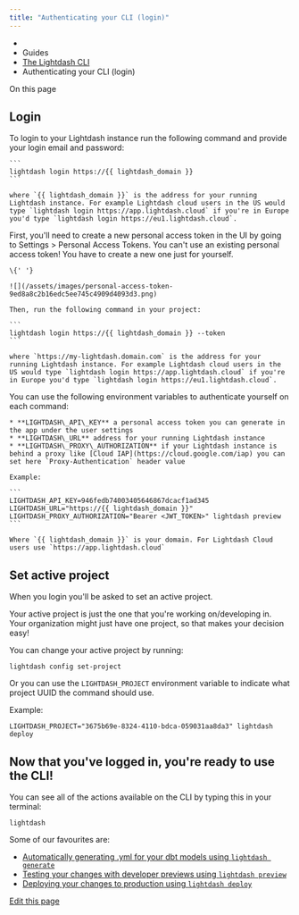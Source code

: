 ```yaml
---
title: "Authenticating your CLI (login)"
---
```


* [](/)
* Guides
* [The Lightdash CLI](/guides/cli/intro)
* Authenticating your CLI (login)

On this page

## Login[​](#login "Direct link to Login")

<AccordionGroup>
  <Accordion title="1. If you use your email + password in the browser, login with your email and password.">
    To login to your Lightdash instance run the following command and provide your login email and password:

    ```
    lightdash login https://{{ lightdash_domain }}
    ```

    where `{{ lightdash_domain }}` is the address for your running Lightdash instance. For example Lightdash cloud users in the US would type `lightdash login https://app.lightdash.cloud` if you're in Europe you'd type `lightdash login https://eu1.lightdash.cloud`.
  </Accordion>

  <Accordion title="2. If you use single sign-on (SSO) in the browser, login with a personal access token.">
    First, you'll need to create a new personal access token in the UI by going to Settings > Personal Access Tokens. You can't use an existing personal access token! You have to create a new one just for yourself.

    \{' '}

    ![](/assets/images/personal-access-token-9ed8a8c2b16edc5ee745c4909d4093d3.png)

    Then, run the following command in your project:

    ```
    lightdash login https://{{ lightdash_domain }} --token
    ```

    where `https://my-lightdash.domain.com` is the address for your running Lightdash instance. For example Lightdash cloud users in the US would type `lightdash login https://app.lightdash.cloud` if you're in Europe you'd type `lightdash login https://eu1.lightdash.cloud`.
  </Accordion>

  <Accordion title="3. If you're running in a CI/CD pipeline, login with environment variables">
    You can use the following environment variables to authenticate yourself on each command:

    * **LIGHTDASH\_API\_KEY** a personal access token you can generate in the app under the user settings
    * **LIGHTDASH\_URL** address for your running Lightdash instance
    * **LIGHTDASH\_PROXY\_AUTHORIZATION** if your Lightdash instance is behind a proxy like [Cloud IAP](https://cloud.google.com/iap) you can set here `Proxy-Authentication` header value

    Example:

    ```
    LIGHTDASH_API_KEY=946fedb74003405646867dcacf1ad345 LIGHTDASH_URL="https://{{ lightdash_domain }}" LIGHTDASH_PROXY_AUTHORIZATION="Bearer <JWT_TOKEN>" lightdash preview
    ```

    Where `{{ lightdash_domain }}` is your domain. For Lightdash Cloud users use `https://app.lightdash.cloud`
  </Accordion>
</AccordionGroup>

## Set active project[​](#set-active-project "Direct link to Set active project")

When you login you'll be asked to set an active project.

Your active project is just the one that you're working on/developing in. Your organization might just have one project, so that makes your decision easy!

You can change your active project by running:

```
lightdash config set-project
```

Or you can use the `LIGHTDASH_PROJECT` environment variable to indicate what project UUID the command should use.

Example:

```
LIGHTDASH_PROJECT="3675b69e-8324-4110-bdca-059031aa8da3" lightdash deploy
```

## Now that you've logged in, you're ready to use the CLI\![​](#now-that-youve-logged-in-youre-ready-to-use-the-cli "Direct link to Now that you've logged in, you're ready to use the CLI!")

You can see all of the actions available on the CLI by typing this in your terminal:

```
lightdash
```

Some of our favourites are:

* [Automatically generating .yml for your dbt models using `lightdash generate`](/guides/cli/how-to-auto-generate-schema-files)
* [Testing your changes with developer previews using `lightdash preview`](/guides/cli/how-to-use-lightdash-preview)
* [Deploying your changes to production using `lightdash deploy`](/guides/cli/how-to-use-lightdash-deploy)

[Edit this page](https://github.com/lightdash/lightdash/edit/main/docs/docs/guides/cli/cli-authentication.mdx)
